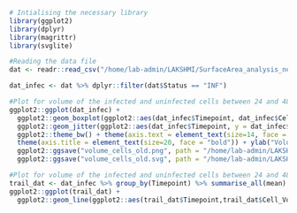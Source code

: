 ```r
# Intialising the necessary library
library(ggplot2)
library(dplyr)
library(magrittr)
library(svglite)
```

```r
#Reading the data file
dat <- readr::read_csv("/home/lab-admin/LAKSHMI/SurfaceArea_analysis_new_Jun17/Analysis_SA_vol/master_data.csv")

dat_infec <- dat %>% dplyr::filter(dat$Status == "INF")
```

```r
#Plot for volume of the infected and uninfected cells between 24 and 48hpi
ggplot2::ggplot(dat_infec) +
  ggplot2::geom_boxplot(ggplot2::aes(dat_infec$Timepoint, dat_infec$Cell_Vol, fill = dat_infec$Status), alpha = 0.4, width = 0.5, position = position_dodge(width = 0.7), varwidth = F, notch = F) +
  ggplot2::geom_jitter(ggplot2::aes(dat_infec$Timepoint, y = dat_infec$Cell_Vol, fill = dat_infec$Status, color = dat_infec$Status), cex = 0.7, alpha = 0.9, position = position_jitterdodge(0.2,0.2,0.7)) + 
  ggplot2::theme_bw() + theme(axis.text = element_text(size=14, face = "bold", colour = "black")) +
  theme(axis.title = element_text(size=20, face = "bold")) + ylab("Volume of infected hepatocytes (micron^3)") +
  ggplot2::ggsave("volume_cells_old.png", path = "/home/lab-admin/LAKSHMI/SurfaceArea_analysis_new_Jun17/Analysis_SA_vol/Graphs_SA_vol", width = 8, height = 8, units = "in", dpi = 300) +
  ggplot2::ggsave("volume_cells_old.svg", path = "/home/lab-admin/LAKSHMI/SurfaceArea_analysis_new_Jun17/Analysis_SA_vol/Graphs_SA_vol", width = 8, height = 8, units = "in", dpi = 300)
```

```r
#Plot for volume of the infected and uninfected cells between 24 and 48hpi
trail_dat <- dat_infec %>% group_by(Timepoint) %>% summarise_all(mean)
ggplot2::ggplot(trail_dat) +
  ggplot2::geom_line(ggplot2::aes(trail_dat$Timepoint,trail_dat$Cell_Vol),linetype =2)
  

```





